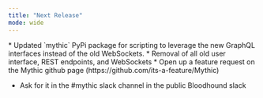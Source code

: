 ```yaml
---
title: "Next Release"
mode: wide
---
```


<AccordionGroup>
  <Accordion
    title="What's planned for the next release (2.4)?"
  >
  * Updated `mythic` PyPi package for scripting to leverage the new GraphQL interfaces instead of the old WebSockets.
  * Removal of all old user interface, REST endpoints, and WebSockets
  </Accordion>
  <Accordion
    title="How can I submit something to be added in the next release?"
  >
  * Open up a feature request on the Mythic github page (https://github.com/its-a-feature/Mythic)

  * Ask for it in the #mythic slack channel in the public Bloodhound slack

  </Accordion>
</AccordionGroup>
